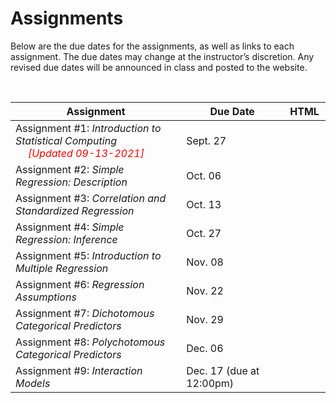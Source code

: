 # Assignments

Below are the due dates for the assignments, as well as links to each assignment. The due dates may change at the instructor's discretion. Any revised due dates will be announced in class and posted to the website. 

<br />
<!-- <img src="img/update.png" width="20px" height="20px"> -->

<table class="table">

<thead>
<tr>
<th style="width:50%;">Assignment</th>
<!-- <th style="width:15%;">Due Date (T/R)</th> -->
<th style="width:30%;">Due Date</th>
<th style="width:10%;text-align:center">HTML</th>
</tr>
</thead>

<tbody>

<tr>
<td>Assignment \#1: *Introduction to Statistical Computing* 
  <span style="margin-left:20px; color:red;">*[Updated 09-13-2021]*</span>
</td>
<!-- <td>Sept. 19</td> -->
<td>Sept. 27</td>
<td align="center" style="vertical-align:middle;">
  [<span class="fas fa-link" style="color: #ff2600; font-size: 20px;"></span>](assignments/f21-assignment-01-introduction-to-statistical-computing.html)
</td>
</tr>



<tr>
<td>Assignment \#2: *Simple Regression: Description*</td>
<!-- <td>Oct. 01</td> -->
<td>Oct. 06</td>
<td align="center" style="vertical-align:middle;">
  [<span class="fas fa-link" style="color: #ff2600; font-size: 20px;"></span>](assignments/f21-assignment-02-simple-regression-description.html)
</td>
</tr>

<tr>
<td>Assignment \#3: *Correlation and Standardized Regression*</td>
<!-- <td>Oct. 10</td> -->
<td>Oct. 13</td>
<td align="center" style="vertical-align:middle;">
  [<span class="fas fa-link" style="color: #ff2600; font-size: 20px;"></span>](assignments/f21-assignment-03-correlation-and-standardized-regression.html)
</td>
</tr>

<tr>
<td>Assignment \#4: *Simple Regression: Inference*</td>
<!-- <td>Oct. 22</td> -->
<td>Oct. 27</td>
<td align="center" style="vertical-align:middle;">
  [<span class="fas fa-link" style="color: #ff2600; font-size: 20px;"></span>](assignments/f21-assignment-04-simple-regression-inference.html)
</td>
</tr>

<tr>
<td>Assignment \#5: *Introduction to Multiple Regression*</td>
<!-- <td>Oct. 31</td> -->
<td>Nov. 08</td>
<td align="center" style="vertical-align:middle;">
  [<span class="fas fa-link" style="color: #ff2600; font-size: 20px;"></span>](assignments/f21-assignment-05-introduction-to-multiple-regression.html)
</td>
</tr>

<tr>
<td>Assignment \#6: *Regression Assumptions*</td>
<!-- <td>Nov. 12</td> -->
<td>Nov. 22</td>
<td align="center" style="vertical-align:middle;">
  [<span class="fas fa-link" style="color: #ff2600; font-size: 20px;"></span>](assignments/f21-assignment-06-regression-assumptions.html)
</td>
</td>
</tr>



<tr>
<td>Assignment \#7: *Dichotomous Categorical Predictors*</td>
<!-- <td>Nov. 19</td> -->
<td>Nov. 29</td>
<td align="center" style="vertical-align:middle;">
  [<span class="fas fa-link" style="color: #ff2600; font-size: 20px;"></span>](assignments/f21-assignment-07-dichotomous-categorical-predictors.html)
</td>
</tr>


<tr>
<td>Assignment \#8: *Polychotomous Categorical Predictors*
  <!-- <span style="margin-left:20px; color:red;">*[Updated 11-12-2019]*</span> -->
  </td>
<!-- <td>Dec. 03</td> -->
<td>Dec. 06</td>
<td align="center" style="vertical-align:middle;">
  [<span class="fas fa-link" style="color: #ff2600; font-size: 20px;"></span>](assignments/f21-assignment-08-polychotomous-categorical-predictors.html)
</td>
</tr>


<tr>
<td>Assignment \#9: *Interaction Models*</td>
<td>Dec. 17 (due at 12:00pm)</td>
<td align="center" style="vertical-align:middle;">
  [<span class="fas fa-link" style="color: #ff2600; font-size: 20px;"></span>](assignments/f21-assignment-09-interactions.html)
</td>
</tr>

</tbody>
</table>